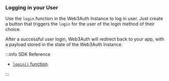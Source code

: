 ### Logging in your User

Use the `login` function in the Web3Auth Instance to log in user. Just create a button that triggers the `login` for the user of the login method of their choice.

After a successful user login, Web3Auth will redirect back to your app, with a payload stored in the state of the Web3Auth Instance.

:::info SDK Reference

- [`login()` function](/sdk/mobile/pnp/android/usage#logging-in-a-user).

:::
